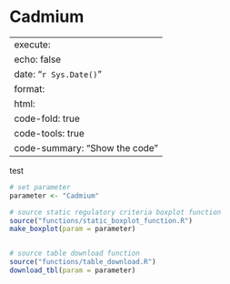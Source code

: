 # Cadmium

---
execute:
  echo: false
date: "`r Sys.Date()`"
format:
  html:
    code-fold: true
    code-tools: true
    code-summary: "Show the code"
---

test

```r

# set parameter
parameter <- "Cadmium"

# source static regulatory criteria boxplot function
source("functions/static_boxplot_function.R")
make_boxplot(param = parameter)


# source table download function
source("functions/table_download.R")
download_tbl(param = parameter)

```
